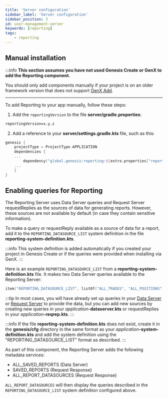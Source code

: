 ```yaml
---
title: 'Server configuration'
sidebar_label: 'Server configuration'
sidebar_position: 3
id: user-management-server
keywords: [reporting]
tags:
    - reporting
---
```


## Manual installation
:::info
**This section assumes you have not used Genesis Create or GenX to add the Reporting component.** 

You should only add components manually if your project is on an older framework version that does not support [GenX Add](../reporting-installation).
***

To add Reporting to your app manually, follow these steps:

1. Add the `reportingVersion` to the file **server/gradle.properties**:

```xml
reportingVersion=x.y.z
```

2. Add a reference to your **server/settings.gradle.kts** file, such as this:

```kotlin
genesis {
    projectType = ProjectType.APPLICATION
    dependencies {
    ...
        dependency("global.genesis:reporting:${extra.properties["reportingVersion"]}")
    ...
    }
}
```

## Enabling queries for Reporting

The Reporting Server uses Data Server queries and Request Server requestReplies as the sources of data for generating reports. However, these sources are not available by default (in case they contain sensitive information). 

To make a query or requestReply available as a source of data for a report, add it to the `REPORTING_DATASOURCE_LIST` system definition in the file **reporting-system-definition.kts**.

:::info 
This system definition is added automatically if you created your project in Genesis Create or if the queries were provided when installing via GenX.
:::

Here is an example `REPORTING_DATASOURCE_LIST` from a **reporting-system-definition.kts** file. It makes two Data Server queries available to the Reporting Server:

```kotlin
item("REPORTING_DATASOURCE_LIST", listOf("ALL_TRADES", "ALL_POSITIONS"))
```

:::tip
In most cases, you will have already set up queries in your [Data Server](/server/data-server/basics/) or [Request Server](/server/request-server/basics/) to provide the data, but you can add new sources by creating new queries in your _application_**-dataserver.kts** or requestReplies in your _application_**-reqrep.kts**.
:::

:::info
If the file **reporting-system-definition.kts** does not exist, create it in the **genesis/cfg** directory in the same format as your _application_**-system-definition.kts** and add the system definition using the "REPORTING_DATASOURCE_LIST" format as described.
:::

As part of this component, the Reporting Server adds the following metadata services:

- ALL_SAVED_REPORTS (Data Server)
- SAVED_REPORTS (Request Response)
- ALL_REPORT_DATASOURCES (Request Response)


`ALL_REPORT_DATASOURCES` will then display the queries described in the `REPORTING_DATASOURCE_LIST` system definition configured above.

